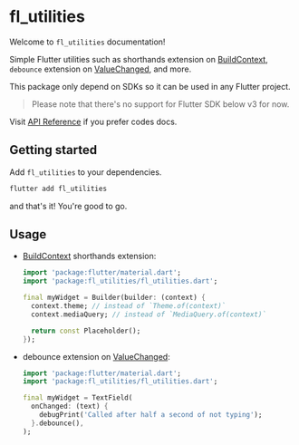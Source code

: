 # fl_utilities

Welcome to `fl_utilities` documentation!

[BuildContext]: https://api.flutter.dev/flutter/widgets/BuildContext-class.html
[ValueChanged]: https://api.flutter.dev/flutter/foundation/ValueChanged.html

Simple Flutter utilities such as shorthands extension on [BuildContext][BuildContext],
`debounce` extension on [ValueChanged][ValueChanged], and more.

This package only depend on SDKs so it can be used in any Flutter project.

> Please note that there's no support for Flutter SDK below v3 for now.

[api-ref]:
  https://pub.dev/documentation/fl_utilities/latest/fl_utilities/fl_utilities-library.html

Visit [API Reference][api-ref] if you prefer codes docs.

## Getting started

Add `fl_utilities` to your dependencies.

```bash
flutter add fl_utilities
```

and that's it! You're good to go.

## Usage

- [BuildContext][BuildContext] shorthands extension:

  ```dart
  import 'package:flutter/material.dart';
  import 'package:fl_utilities/fl_utilities.dart';
  
  final myWidget = Builder(builder: (context) {
    context.theme; // instead of `Theme.of(context)`
    context.mediaQuery; // instead of `MediaQuery.of(context)`
  
    return const Placeholder();
  });
  ```

- debounce extension on [ValueChanged][ValueChanged]:

  ```dart
  import 'package:flutter/material.dart';
  import 'package:fl_utilities/fl_utilities.dart';
  
  final myWidget = TextField(
    onChanged: (text) {
      debugPrint('Called after half a second of not typing');
    }.debounce(),
  );
  ```
